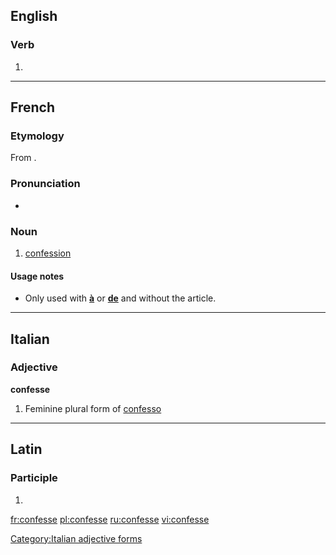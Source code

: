 ==English==

===Verb===
{{infl|en|verb}}

# {{obsolete spelling of|confess}}

----

==French==
===Etymology===
From {{term|confesser}}.

===Pronunciation===
*{{IPA|/kɔ̃fɛs/|lang=fr}}

===Noun===
{{fr-noun|f}}

# {{religion|lang=fr}} [[confession]]

====Usage notes====
*Only used with '''[[à]]''' or '''[[de]]''' and without the article.

----

==Italian==

===Adjective===
'''confesse''' {{f}}

# Feminine plural form of [[confesso]]

[[Category:Italian adjective forms]]

----

==Latin==

===Participle===
{{la-part-form|cōnfesse}}

# {{inflection of|[[confessus#Latin|cōnfessus]]||voc|m|s|lang=la}}

[[fr:confesse]]
[[pl:confesse]]
[[ru:confesse]]
[[vi:confesse]]